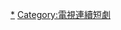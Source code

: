{{Catnav|頁面分類|人类社会|文化|电视剧|各國電視劇|韓國電視劇|MBC連續劇}}
{{Catnav|頁面分類|...|电视节目|电视剧|各國電視劇|韓國電視劇|MBC連續劇}}
{{Catnav|頁面分類|...|电视|电视节目|韓國电视节目|韓國電視劇| MBC連續劇}}
{{Catnav|頁面分類|...|各國電視|韓國電視|韓國电视节目|韓國電視劇| MBC連續劇}}
{{Catnav|頁面分類|...|电视|各國電視|各國電視劇|韓國電視劇| MBC連續劇}}

{{catmore|MBC水木迷你連續劇}}

[[Category:MBC電視劇|*]]
[[Category:電視連續短劇|Category:電視連續短劇]]